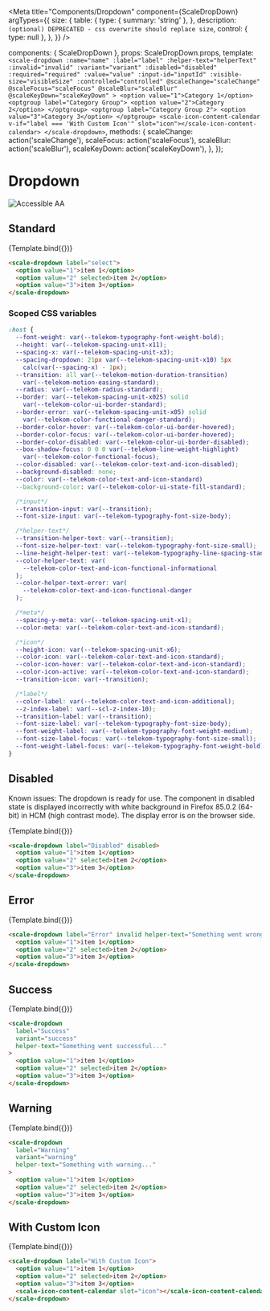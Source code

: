 
<Meta
  title="Components/Dropdown"
  component={ScaleDropDown}
  argTypes={{
    size: {
      table: {
        type: { summary: 'string' },
      },
      description: `(optional) DEPRECATED - css overwrite should replace size`,
      control: { type: null },
    },
  }}
/>

  components: { ScaleDropDown },
  props: ScaleDropDown.props,
  template: `
    <scale-dropdown
      :name="name"
      :label="label"
      :helper-text="helperText"
      :invalid="invalid"
      :variant="variant"
      :disabled="disabled"
      :required="required"
      :value="value"
      :input-id="inputId"
      :visible-size="visibleSize"
      :controlled="controlled"
      @scaleChange="scaleChange"
      @scaleFocus="scaleFocus"
      @scaleBlur="scaleBlur"
      @scaleKeyDown="scaleKeyDown"
    >
      <option value="1">Category 1</option>
      <optgroup label="Category Group">
        <option value="2">Category 2</option>
      </optgroup>
      <optgroup label="Category Group 2">
        <option value="3">Category 3</option>
      </optgroup>
      <scale-icon-content-calendar v-if="label === 'With Custom Icon'" slot="icon"></scale-icon-content-calendar>
    </scale-dropdown>
  `,
  methods: {
    scaleChange: action('scaleChange'),
    scaleFocus: action('scaleFocus'),
    scaleBlur: action('scaleBlur'),
    scaleKeyDown: action('scaleKeyDown'),
  },
});

<div
  style={{
    display: 'inline-flex',
    alignItems: 'center',
    justifyContent: 'space-between',
    width: '100%',
  }}
>
  <h1>Dropdown</h1>
  <img src="assets/aa.png" alt="Accessible AA" />
</div>

## Standard

<Canvas withSource="none">
  <Story
    name="Standard"
    args={{
      label: 'Select',
    }}
  >
    {Template.bind({})}
  </Story>
</Canvas>

<ArgsTable story="Standard" />

```html
<scale-dropdown label="select">
  <option value="1">item 1</option>
  <option value="2" selected>item 2</option>
  <option value="3">item 3</option>
</scale-dropdown>
```

### Scoped CSS variables

```css
:host {
  --font-weight: var(--telekom-typography-font-weight-bold);
  --height: var(--telekom-spacing-unit-x11);
  --spacing-x: var(--telekom-spacing-unit-x3);
  --spacing-dropdown: 21px var(--telekom-spacing-unit-x10) 5px
    calc(var(--spacing-x) - 1px);
  --transition: all var(--telekom-motion-duration-transition)
    var(--telekom-motion-easing-standard);
  --radius: var(--telekom-radius-standard);
  --border: var(--telekom-spacing-unit-x025) solid
    var(--telekom-color-ui-border-standard);
  --border-error: var(--telekom-spacing-unit-x05) solid
    var(--telekom-color-functional-danger-standard);
  --border-color-hover: var(--telekom-color-ui-border-hovered);
  --border-color-focus: var(--telekom-color-ui-border-hovered);
  --border-color-disabled: var(--telekom-color-ui-border-disabled);
  --box-shadow-focus: 0 0 0 var(--telekom-line-weight-highlight)
    var(--telekom-color-functional-focus);
  --color-disabled: var(--telekom-color-text-and-icon-disabled);
  --background-disabled: none;
  --color: var(--telekom-color-text-and-icon-standard)
  --background-color: var(--telekom-color-ui-state-fill-standard);

  /*input*/
  --transition-input: var(--transition);
  --font-size-input: var(--telekom-typography-font-size-body);

  /*helper-text*/
  --transition-helper-text: var(--transition);
  --font-size-helper-text: var(--telekom-typography-font-size-small);
  --line-height-helper-text: var(--telekom-typography-line-spacing-standard);
  --color-helper-text: var(
    --telekom-color-text-and-icon-functional-informational
  );
  --color-helper-text-error: var(
    --telekom-color-text-and-icon-functional-danger
  );

  /*meta*/
  --spacing-y-meta: var(--telekom-spacing-unit-x1);
  --color-meta: var(--telekom-color-text-and-icon-standard);

  /*icon*/
  --height-icon: var(--telekom-spacing-unit-x6);
  --color-icon: var(--telekom-color-text-and-icon-standard);
  --color-icon-hover: var(--telekom-color-text-and-icon-standard);
  --color-icon-active: var(--telekom-color-text-and-icon-standard);
  --transition-icon: var(--transition);

  /*label*/
  --color-label: var(--telekom-color-text-and-icon-additional);
  --z-index-label: var(--scl-z-index-10);
  --transition-label: var(--transition);
  --font-size-label: var(--telekom-typography-font-size-body);
  --font-weight-label: var(--telekom-typography-font-weight-medium);
  --font-size-label-focus: var(--telekom-typography-font-size-small);
  --font-weight-label-focus: var(--telekom-typography-font-weight-bold);
}
```

## Disabled

Known issues: The dropdown is ready for use. The component in disabled state is displayed incorrectly with white background in Firefox 85.0.2 (64-bit) in HCM (high contrast mode).
The display error is on the browser side.

<Canvas withSource="none">
  <Story
    name="Disabled"
    args={{
      label: 'Disabled',
      disabled: true,
    }}
  >
    {Template.bind({})}
  </Story>
</Canvas>

```html
<scale-dropdown label="Disabled" disabled>
  <option value="1">item 1</option>
  <option value="2" selected>item 2</option>
  <option value="3">item 3</option>
</scale-dropdown>
```

## Error

<Canvas withSource="none">
  <Story
    name="Error"
    args={{
      label: 'Error',
      invalid: true,
      helperText: 'Something went wrong...',
    }}
  >
    {Template.bind({})}
  </Story>
</Canvas>

```html
<scale-dropdown label="Error" invalid helper-text="Something went wrong...">
  <option value="1">item 1</option>
  <option value="2" selected>item 2</option>
  <option value="3">item 3</option>
</scale-dropdown>
```

## Success

<Canvas withSource="none">
  <Story
    name="Success"
    args={{
      label: 'Success',
      variant: 'success',
      helperText: 'Something went successful...',
    }}
  >
    {Template.bind({})}
  </Story>
</Canvas>

```html
<scale-dropdown
  label="Success"
  variant="success"
  helper-text="Something went successful..."
>
  <option value="1">item 1</option>
  <option value="2" selected>item 2</option>
  <option value="3">item 3</option>
</scale-dropdown>
```

## Warning

<Canvas withSource="none">
  <Story
    name="Warning"
    args={{
      label: 'Warning',
      variant: 'warning',
      helperText: 'Something with warning...',
    }}
  >
    {Template.bind({})}
  </Story>
</Canvas>

```html
<scale-dropdown
  label="Warning"
  variant="warning"
  helper-text="Something with warning..."
>
  <option value="1">item 1</option>
  <option value="2" selected>item 2</option>
  <option value="3">item 3</option>
</scale-dropdown>
```

## With Custom Icon

<Canvas withSource="none">
  <Story
    name="With Custom Icon"
    args={{
      label: 'With Custom Icon',
    }}
  >
    {Template.bind({})}
  </Story>
</Canvas>

```html
<scale-dropdown label="With Custom Icon">
  <option value="1">item 1</option>
  <option value="2" selected>item 2</option>
  <option value="3">item 3</option>
  <scale-icon-content-calendar slot="icon"></scale-icon-content-calendar>
</scale-dropdown>
```
